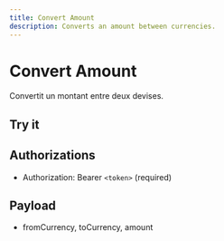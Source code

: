 ```yaml
---
title: Convert Amount
description: Converts an amount between currencies.
---
```


# Convert Amount

Convertit un montant entre deux devises.

## Try it

<ApiPlayground
  schema="/openapi.json"
  endpoint="/company/exchange-rates/convert"
  method="post"
/>

## Authorizations

- Authorization: Bearer `<token>` (required)

## Payload

- fromCurrency, toCurrency, amount


